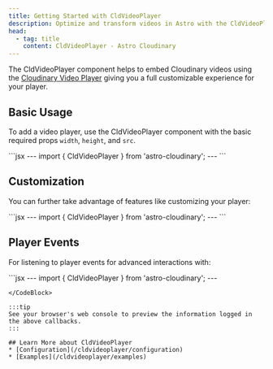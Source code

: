 ```yaml
---
title: Getting Started with CldVideoPlayer
description: Optimize and transform videos in Astro with the CldVideoPlayer component.
head:
  - tag: title
    content: CldVideoPlayer - Astro Cloudinary
---
```



The CldVideoPlayer component helps to embed Cloudinary videos using
the [Cloudinary Video Player](https://cloudinary.com/documentation/cloudinary_video_player) giving
you a full customizable experience for your player.

## Basic Usage

To add a video player, use the CldVideoPlayer component with the basic required props
`width`, `height`, and `src`.

<HeaderImage>
  <CldVideoPlayer
    src="samples/sea-turtle"
    width="1920"
    height="1080"
  />
</HeaderImage>

<CodeBlock>
```jsx
---
import { CldVideoPlayer } from 'astro-cloudinary';
---
<CldVideoPlayer
  src="<Public ID>"
  width="<Width>"
  height="<Height>"
/>
```
</CodeBlock>

## Customization

You can further take advantage of features like customizing your player:

<HeaderImage>
  <CldVideoPlayer
    src="samples/sea-turtle"
    width="1920"
    height="1080"
    colors={{
      accent: '#ff0000',
      base: '#00ff00',
      text: '#0000ff'
    }}
    fontFace="Source Serif Pro"
  />
</HeaderImage>

<CodeBlock>
```jsx
---
import { CldVideoPlayer } from 'astro-cloudinary';
---
<CldVideoPlayer
  src="<Public ID>"
  width="<Width>"
  height="<Height>"
  colors={{
    accent: '#ff0000',
    base: '#00ff00',
    text: '#0000ff'
  }}
  fontFace="Source Serif Pro"
/>
```
</CodeBlock>

## Player Events

For listening to player events for advanced interactions with:

<HeaderImage>
  <DemoVideoPlayerEvents
    src="samples/sea-turtle"
    width="1920"
    height="1080"
  />
</HeaderImage>

<CodeBlock>
```jsx
---
import { CldVideoPlayer } from 'astro-cloudinary';
---
<CldVideoPlayer
  id="video-player-events"
  src="<Public ID>"
  width="<Width>"
  height="<Height>"
/>

<script>
const videoPlayer = document.querySelector(`#video-player-events`);

if ( videoPlayer ) {
  videoPlayer.addEventListener('cldvideoplayer:loadedmetadata', ((e: CustomEvent<{ detail: {} }>) => {
    console.log('cldvideoplayer:loadedmetadata', e.detail)
  }) as EventListener);

  videoPlayer.addEventListener('cldvideoplayer:play', ((e: CustomEvent<{ detail: {} }>) => {
    console.log('cldvideoplayer:play', e.detail)
  }) as EventListener);

  videoPlayer.addEventListener('cldvideoplayer:pause', ((e: CustomEvent<{ detail: {} }>) => {
    console.log('cldvideoplayer:pause', e.detail)
  }) as EventListener);
};
</script>
```
</CodeBlock>

:::tip
See your browser's web console to preview the information logged in the above callbacks.
:::

## Learn More about CldVideoPlayer
* [Configuration](/cldvideoplayer/configuration)
* [Examples](/cldvideoplayer/examples)